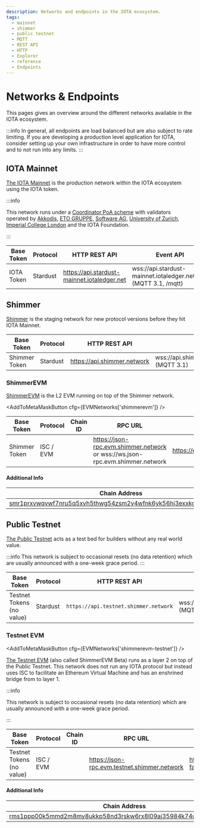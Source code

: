 ```yaml
---
description: Networks and endpoints in the IOTA ecosystem.
tags:
  - mainnet
  - shimmer
  - public testnet
  - MQTT
  - REST API
  - HTTP
  - Explorer
  - reference
  - Endpoints
---
```



# Networks & Endpoints

This pages gives an overview around the different networks available in the IOTA ecosystem.

:::info
In general, all endpoints are load balanced but are also subject to rate limiting.
If you are developing a production level application for IOTA, consider setting up your own infrastructure in order to
have more control and to not run into any limits.
:::

## IOTA Mainnet

[The IOTA Mainnet](https://explorer.iota.org/mainnet) is the production network within the IOTA ecosystem using the IOTA
token.

:::info

This network runs under a [Coordinator PoA scheme](/learn/protocols/coordinator/) with validators operated by [Akkodis](https://www.akkodis.com), [ETO GRUPPE](https://www.etogruppe.com/), [Software AG](https://softwareag.com/), [University of Zurich](https://www.uzh.ch/cmsssl/en.html), [Imperial College London](https://www.imperial.ac.uk) and the IOTA Foundation.

:::

| Base Token | Protocol | HTTP REST API                               | Event API                                                       | Permanode API                                     |
| ---------- | -------- | ------------------------------------------- | --------------------------------------------------------------- | ------------------------------------------------- |
| IOTA Token | Stardust | https://api.stardust-mainnet.iotaledger.net | wss://api.stardust-mainnet.iotaledger.net:443 (MQTT 3.1, /mqtt) | https://chronicle.stardust-mainnet.iotaledger.net |

## Shimmer

[Shimmer](https://explorer.iota.org/shimmer) is the staging network for new protocol versions before they hit IOTA
Mainnet.

| Base Token    | Protocol | HTTP REST API               | Event API                                            | Permanode API                     |
| ------------- | -------- | --------------------------- | ---------------------------------------------------- | --------------------------------- |
| Shimmer Token | Stardust | https://api.shimmer.network | wss://api.shimmer.network:443/api/mqtt/v1 (MQTT 3.1) | https://chronicle.shimmer.network |

### ShimmerEVM

[ShimmerEVM](https://explorer.evm.shimmer.network/) is the L2 EVM running on top of the Shimmer network.

<AddToMetaMaskButton cfg={EVMNetworks['shimmerevm']} />

| Base Token    | Protocol  | Chain ID | RPC URL                                                                       | Explorer                             |
| ------------- | --------- | -------- | ----------------------------------------------------------------------------- | ------------------------------------ |
| Shimmer Token | ISC / EVM | <ChainId url='https://json-rpc.evm.shimmer.network'/>      | https://json-rpc.evm.shimmer.network or wss://ws.json-rpc.evm.shimmer.network | https://explorer.evm.shimmer.network |

#### Additional Info

| Chain Address | Alias ID |
|--------------------------------------------------------------------------------------------------------------------------------------------------------------------------------|------------------------------------------------------------------|
|[smr1prxvwqvwf7nru5q5xvh5thwg54zsm2y4wfnk6yk56hj3exxkg92mx20wl3s](https://explorer.shimmer.network/shimmer/addr/smr1prxvwqvwf7nru5q5xvh5thwg54zsm2y4wfnk6yk56hj3exxkg92mx20wl3s)|0xccc7018e4fa63e5014332f45ddc8a5450da89572676d12d4d5e51c98d64155b3|

## Public Testnet

[The Public Testnet](https://explorer.iota.org/testnet) acts as a test bed for builders without any real world value.

:::info
This network is subject to occasional resets (no data retention) which are usually announced with a one-week grace period.
:::

| Base Token                | Protocol | HTTP REST API                       | Event API                                                    | Permanode API                             | Faucet                                 |
| ------------------------- | -------- | ----------------------------------- | ------------------------------------------------------------ | ----------------------------------------- | -------------------------------------- |
| Testnet Tokens (no value) | Stardust | `https://api.testnet.shimmer.network` | wss://api.testnet.shimmer.network:443/api/mqtt/v1 (MQTT 3.1) | https://chronicle.testnet.shimmer.network | https://faucet.testnet.shimmer.network |

### Testnet EVM

<AddToMetaMaskButton cfg={EVMNetworks['shimmerevm-testnet']} />

[The Testnet EVM](https://explorer.evm.testnet.shimmer.network/) (also called ShimmerEVM Beta) runs as a layer 2 on top
of the Public Testnet. This network does not run
any IOTA protocol but instead uses ISC to facilitate an Ethereum Virtual Machine and has an enshrined bridge from to
layer 1.

:::info

This network is subject to occasional resets (no data retention) which are usually announced with a one-week grace period.

:::

| Base Token                | Protocol  | Chain ID | RPC URL                                      | Faucet                                     | Explorer                                     |
| ------------------------- | --------- | -------- | -------------------------------------------- | ------------------------------------------ | -------------------------------------------- |
| Testnet Tokens (no value) | ISC / EVM | <ChainId url='https://json-rpc.evm.testnet.shimmer.network'/> | https://json-rpc.evm.testnet.shimmer.network | https://evm-faucet.testnet.shimmer.network | https://explorer.evm.testnet.shimmer.network |

#### Additional Info

| Chain Address | Alias ID |
|--------------------------------------------------------------------------------------------------------------------------------------------------------------------------------|------------------------------------------------------------------|
|[rms1ppp00k5mmd2m8my8ukkp58nd3rskw6rx8l09aj35984k74uuc5u2cywn3ex](https://explorer.shimmer.network/testnet/addr/rms1ppp00k5mmd2m8my8ukkp58nd3rskw6rx8l09aj35984k74uuc5u2cywn3ex)|0x42f7da9bdb55b3ec87e5ac1a1e6d88e16768663fde5eca3429eb6f579cc538ac|
